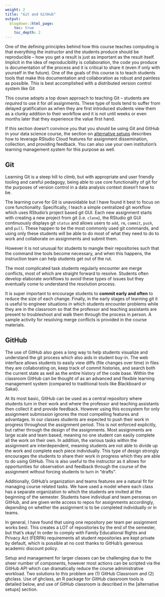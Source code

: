 ```yaml
---
weight: 2
title: "Git and GitHub"
output: 
  blogdown::html_page:
    toc: true
    toc_depth: 2
---
```


One of the defining principles behind how this course teaches computing is that 
everything the instructor and the students produce should be reproducible -- how 
you get a result is just as important as the result itself. Implicit in the idea 
of reproducibility is collaboration, the code you produce is documentation of 
the process and it is critical to share it (even if only with yourself in the 
future). One of the goals of this course is to teach students tools that make 
this documentation and collaboration as robust and painless as possible. This is 
best accomplished with a distributed version control system like Git

This course adopts a top down approach to teaching Git -- students are 
*required* to use it for *all* assignments. These type of tools tend to suffer 
from delayed gratification as when they are first introduced students view them 
as a clunky addition to their workflow and it is not until weeks or even months 
later that they experience the value first hand.

If this section doesn't convince you that you should be using Git and GitHub in 
your data science course, the section on [alternative setups]() describes how 
to leverage RStudio Cloud features for assignment dissemination, collection, and 
providing feedback. You can also use your own institution's learning management 
system for this purpose as well.

## Git

Learning Git is a steep hill to climb, but with appropriate and user friendly 
tooling and careful pedagogy, being able to use core functionality of git for 
the purposes of version control in a data analysis context doesn't have to be.

The learning curve for Git is unavoidable but I have found it best to focus on 
core functionality. Specifically, I teach a simple centralized git workflow 
which uses RStudio's project based git GUI. Each new assignment starts with 
creating a new project from git (i.e. `clone`), the RStudio git GUI continuously 
displays git `status` and allows users to `add`, `rm`, `commit`, `push`, and 
`pull`. These happen to be the most commonly used git commands, and using only 
these students will be able to do most of what they need to do to work and 
collaborate on assignments and submit them.

However it is not unusual for students to mangle their repositories such that 
the command line tools become necessary, and when this happens, the instruction 
team can help students get out of the rut. 

The most complicated task students regularly encounter are merge conflicts, 
most of which are straight forward to resolve. Students often develop elaborate 
workflows to avoid these types of issues but they eventually come to understand 
the resolution process. 

It is super important to encourage students to **commit early and often** to reduce 
the size of each change. Finally, in the early stages of learning git it is 
useful to engineer situations in which students encounter problems while they 
are in the classroom so that the professor and teaching assistants are present 
to troubleshoot and walk them through the process in person. A sample activity 
for resolving merge conflicts is provided in the course materials.

## GitHub

The use of GitHub also goes a long way to help students visualize and understand 
the git process which also aids in student buy-in. The web interface allows 
students to easily view diffs (file changes over time) in files they are 
collaborating on, keep track of commit histories, and search both the current 
state as well as the entire history of the code base. Within the classroom 
GitHub can be thought of as an advanced and flexible learning management system 
(compared to traditional tools like Blackboard or Sakai).

At its most basic, GitHub can be used as a central repository where students turn 
in their work and where the professor and teaching assistants then collect it and 
provide feedback. However using this ecosystem for only assignment submission 
ignores the most compelling features and advantages. In our classes students are 
expected to push their work in progress throughout the assignment period. This 
is not enforced explicitly, but rather through the design of the assignments. 
Most assignments are large scale and team based, meaning no one student can 
easily complete all the work on their own. In addition, the various tasks within 
the assignment are interdependent, meaning students are not able to divide up 
the work and complete each piece individually. This type of design strongly 
encourages the students to share their work in progress which they are able to do 
using GitHub. This is also useful to the instructor as it allows for opportunities 
for observation and feedback through the course of the assignment without forcing 
students to turn in "drafts".

Additionally, GitHub's organization and teams features are a natural fit for 
managing course related tasks. We have used a model where each class has a 
separate organization to which the students are invited at the beginning of 
the semester. Students have individual and team personas on GitHub, and are given 
write access to repos for assignments accordingly, depending on whether the 
assignment is to be completed individually or in teams.

In general, I have found that using one repository per team per assignment works 
best. This creates a LOT of repositories by the end of the semester, but that's 
okay! In order to comply with Family Educational Rights and Privacy Act (FERPA) 
requirements all student repositories are kept private by default, which is 
possible at no cost thanks to GitHub's generous academic discount policy. 

Setup and management for larger classes can be challenging due to the sheer 
number of components, however most actions can be scripted via the GitHub API 
which can dramatically reduce the course administrative workload. Two solutions 
to this problem are (1) GitHub Classroom and (2) ghclass. Use of ghclass, an R 
package for GitHub classroom tools is detailed below, and use of GitHub 
classroom is described in the [alternative setups] section.

<!-- 

Some placeholder text below...

----

And here is a link to [ghclass vignette](https://rundel.github.io/ghclass/articles/ghclass.html).

----

## Instructions for assignment getting started and "submission" via Git

Here are the steps for getting started:

- Go to the classroom GitHub organization and grab the link of the assignment 
repo.
- Start a new RStudio project from Git cloning this repository
- Make any changes needed as outlined by the tasks you need to complete for the 
assignment
- Make sure all your code chunks are informatively named, and these labels are 
not repeated
- Periodically commit changes (the more often the better, for example, once per 
each new task)
- Push all your changes back to your GitHub repo

and voila, you're done! Once you push your changes back you do not need to do 
anything else to "submit" your work. And you can of course push multiple times 
throughout the assignment. At the time of the deadline we will take whatever 
is in your repo and consider it your final submission, and grade the state of 
your work at that time (which means even if you made mistakes before then, 
you wouldn't be penalized for them as long as the final state of your work is 
correct).

-----

## Continuous integration and badges

Something new on this homework, and going forward on class assignments. Each time you push to GitHub a continuous integration tool (called wercker) will check to make sure your Rmd knits successfully. If it does, you'll be able to see a badge on the README of your repo that says "build passing" (in green). If it fails, it'll say "build failing" (in orange). If the build is failing you will need to fix your Rmd so that it knits without any errors and then push again. Some tips:

- You should avoid leaving your repo in a failing stage. 
- You can click on the "build failing" badge to get more information.
- A "build passing" badge is not guarantee that your work is correct, but instead just that your Rmd file knits.

----

lab getting started

# Getting started

- Go to the course organization on GitHub: https://github.com/Sta199-S18.

- Find the repo starting with `lab-03` and that has your team name at the end (this should be the only `lab-03` repo available to you).

- In the repo, click on the green **Clone or download** button, select **Use HTTPS** (this might already be selected by default, and if it is, you'll see the text **Clone with HTTPS** as in the image below). Click on the clipboard icon to copy the repo URL.

- Go to RStudio Cloud and into the course workspace. Create a **New Project from Git Repo**. You will need to click on the down arrow next to the **New Project** button to see this option.

- Copy and paste the URL of your assignment repo into the dialog box:

- Hit OK, and you're good to go!

----

Also for labs

# Housekeeping

## Git configuration

```marginfigure
Your email address is the address tied to your GitHub account and your name should be first and last name.
```

- Go to the *Terminal* pane
- Type the following two lines of code, replacing the information in the quotation marks with your info.

```bash
git config --global user.email "your email"
git config --global user.name "your name"
```

To confirm that the changes have been implemented, run the following:

```bash
git config --global user.email
git config --global user.name
```

## Password caching

If you would like your git password cached for a week for this project, type the following in the Terminal:

```bash
git config --global credential.helper 'cache --timeout 604800'
```

## Project name: 

Currently your project is called *Untitled Project*. Update the name of your project to be "Lab 05 - Simpson's paradox".

# Warm up

**Pick one team member to complete the steps in this section while the others contribute to the discussion but do not actually touch the files on their computer.**

Before we introduce the data, let's warm up with some simple exercises.

## YAML: 

Open the R Markdown (Rmd) file in your project, change the author name to your **team** name, and knit the document.

## Commiting and pushing changes:

- Go to the **Git** pane in your RStudio. 
- View the **Diff** and confirm that you are happy with the changes.
- Add a commit message like "Update team name" in the **Commit message** box and hit **Commit**.
- Click on **Push**. This will prompt a dialogue box where you first need to enter your user name, and then your password.

## Pulling changes:

Now, the remaining team members who have not been concurrently making these changes on their projects should click on the **Pull** button in their Git pane and observe that the changes are now reflected on their projects as well.

-->